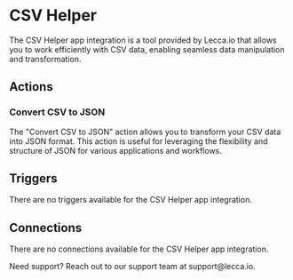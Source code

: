 
# CSV Helper

The CSV Helper app integration is a tool provided by Lecca.io that allows you to work efficiently with CSV data, enabling seamless data manipulation and transformation.

## Actions

### Convert CSV to JSON

The "Convert CSV to JSON" action allows you to transform your CSV data into JSON format. This action is useful for leveraging the flexibility and structure of JSON for various applications and workflows.

## Triggers

There are no triggers available for the CSV Helper app integration.

## Connections

There are no connections available for the CSV Helper app integration.

<Callout emoji="📁">
  Need support? Reach out to our support team at support@lecca.io.
</Callout>
